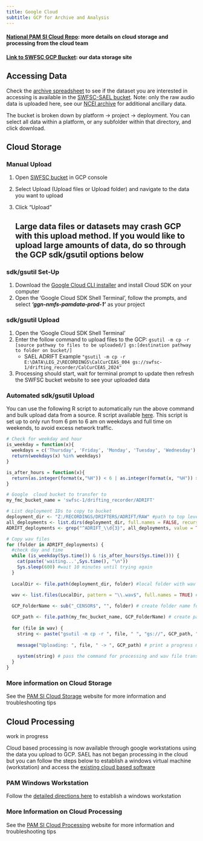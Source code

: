 ```yaml
---
title: Google Cloud
subtitle: GCP for Archive and Analysis
---
```


#### [National PAM SI Cloud Repo](https://nmfs-ost.github.io/PAM-Cloud/){target="_blank"}: more details on cloud storage and processing from the cloud team

#### [Link to SWFSC GCP Bucket](https://console.cloud.google.com/storage/browser/swfsc-1;tab=objects?forceOnBucketsSortingFiltering=true&project=ggn-nmfs-pamdata-prod-1&prefix=&forceOnObjectsSortingFiltering=false){target="_blank"}: our data storage site

## Accessing Data

Check the [archive spreadsheet](https://docs.google.com/spreadsheets/d/1bNu1GPOmyn3CRZ70Mnq4ZZmH7n7ZwIASIlcZD6zWa-k/edit?usp=sharing) to see if the dataset you are interested in accessing is available in the [SWFSC-SAEL bucket](https://console.cloud.google.com/storage/browser/swfsc-1;tab=objects?forceOnBucketsSortingFiltering=true&project=ggn-nmfs-pamdata-prod-1&prefix=&forceOnObjectsSortingFiltering=false). Note: only the raw audio data is uploaded here, see our [NCEI archive](https://sael-swfsc.github.io/SAEL-lab-manual/content/Data-Archive-NCEI.html) for additional ancillary data.

The bucket is broken down by platform -\> project -\> deployment. You can select all data within a platform, or any subfolder within that directory, and click download.

## Cloud Storage

### Manual Upload

1.  Open [SWFSC bucket](https://console.cloud.google.com/storage/browser/swfsc-1;tab=objects?forceOnBucketsSortingFiltering=true&project=ggn-nmfs-pamdata-prod-1&prefix=&forceOnObjectsSortingFiltering=false) in GCP console

2.  Select Upload (Upload files or Upload folder) and navigate to the data you want to upload

3.  Click "Upload"

    ::: callout-caution
    ## Large data files or datasets may crash GCP with this upload method. If you would like to upload large amounts of data, do so through the GCP sdk/gsutil options below
    :::

### sdk/gsutil Set-Up

1.  Download the [Google Cloud CLI installer](https://cloud.google.com/sdk/docs/install-sdk) and install Cloud SDK on your computer
2.  Open the 'Google Cloud SDK Shell Terminal', follow the prompts, and select ***'ggn-nmfs-pamdata-prod-1'*** as your project

### sdk/gsutil Upload

1.  Open the 'Google Cloud SDK Shell Terminal'
2.  Enter the follow command to upload files to the GCP: `gsutil -m cp -r [source pathway to files to be uploaded/] gs:[destination pathway to folder on bucket/]`
    -   SAEL ADRIFT Example `"gsutil -m cp -r E:\DATA\LEG_2\RECORDINGS\CalCurCEAS_004 gs://swfsc-1/drifting_recorder/CalCurCEAS_2024"`
3.  Processing should start, wait for terminal prompt to update then refresh the SWFSC bucket website to see your uploaded data

### Automated sdk/gsutil Upload

You can use the following R script to automatically run the above command and bulk upload data from a source. R script available [here](https://github.com/SAEL-SWFSC/SAEL-lab-manual/blob/main/Scripts/GoogleCloudBulkUpload.R){target="_blank"}. This script is set up to only run from 6 pm to 6 am on weekdays and full time on weekends, to avoid excess network traffic.

``` r
# Check for weekday and hour
is_weekday = function(x){
  weekdays = c('Thursday', 'Friday', 'Monday', 'Tuesday', 'Wednesday')
  return(weekdays(x) %in% weekdays)
}

is_after_hours = function(x){
  return(as.integer(format(x,"%H")) < 6 | as.integer(format(x, "%H")) > 18)
}

# Google  cloud bucket to transfer to
my_fmc_bucket_name = 'swfsc-1/drifting_recorder/ADRIFT'

# List deployment IDs to copy to bucket
deployment_dir <- "Z:/RECORDINGS/DRIFTERS/ADRIFT/RAW" #path to top level directory
all_deployments <- list.dirs(deployment_dir, full.names = FALSE, recursive = FALSE) #list deployment IDs based on folder names within top level directory
ADRIFT_deployments <- grep("^ADRIFT_\\d{3}", all_deployments, value = TRUE) #remove Opps deployments

# Copy wav files
for (folder in ADRIFT_deployments) {
  #check day and time
  while (is_weekday(Sys.time()) & !is_after_hours(Sys.time())) {
    cat(paste('waiting...',Sys.time(), "\n"))
    Sys.sleep(600) #wait 10 minutes until trying again
  }
  
  LocalDir <- file.path(deployment_dir, folder) #local folder with wav files
  
  wav <- list.files(LocalDir, pattern = "\\.wav$", full.names = TRUE) #list of wav files to copy

  GCP_FolderName <- sub("_CENSOR$", "", folder) # create folder name for GCP bucket, removing CENSOR from folder name

  GCP_path <- file.path(my_fmc_bucket_name, GCP_FolderName) # create path to GCP folder
  
  for (file in wav) {
    string <- paste("gsutil -m cp -r ", file, " ", "gs://", GCP_path, "/", sep="") # create command to pass to google cloud sdk command window
    
    message("Uploading: ", file, " -> ", GCP_path) # print a progress message in R console
    
    system(string) # pass the command for processing and wav file transfer
  }
}
```

### More information on Cloud Storage

See the [PAM SI Cloud Storage](https://nmfs-ost.github.io/PAM-Cloud/content/Cloud.Storage.html){target="_blank"} website for more information and troubleshooting tips

## Cloud Processing

::: callout-note
work in progress
:::

Cloud based processing is now available through google workstations using the data you upload to GCP. SAEL has not began processing in the cloud but you can follow the steps below to establish a windows virtual machine (workstation) and access the [existing cloud based software](https://docs.google.com/spreadsheets/d/1b60mbrTqpHH29vN8u6KcWdABWEfdkRhZTSwYcdnMJUM/edit?gid=1389628961#gid=1389628961){target="_blank"}

### PAM Windows Workstation

Follow the [detailed directions here](https://nmfs-ost.github.io/PAM-Cloud/content/PAM.ww.html){target="_blank"} to establish a windows workstation

### More Information on Cloud Processing

See the [PAM SI Cloud Processing](https://nmfs-ost.github.io/PAM-Cloud/content/Cloud.Processing.html){target="_blank"} website for more information and troubleshooting tips
